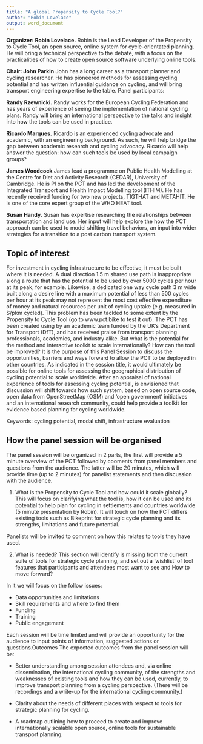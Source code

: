 ```yaml
---
title: "A global Propensity to Cycle Tool?"
author: "Robin Lovelace"
output: word_document
---
```


**Organizer: Robin Lovelace.**
Robin is the Lead Developer of the Propensity to Cycle Tool, an open source, online
system for cycle-orientated planning. He will bring a technical perspective to the
debate, with a focus on the practicalities of how to create open source software
underlying online tools.

**Chair: John Parkin**
John has a long career as a transport planner and cycling researcher. He has
pioneered methods for assessing cycling potential and has written influential
guidance on cycling, and will bring transport engineering expertise to the table.
Panel participants:

**Randy Rzewnicki.**
Randy works for the European Cycling Federation and has years of experience of
seeing the implementation of national cycling plans. Randy will bring an
international perspective to the talks and insight into how the tools can be used in
practice.

**Ricardo Marques.**
Ricardo is an experienced cycling advocate and academic, with an engineering
background. As such, he will help bridge the gap between academic research and
cycling advocacy. Ricardo will help answer the question: how can such tools be used
by local campaign groups?

**James Woodcock**
James lead a programme on Public Health Modelling at the Centre for Diet and Activity Research (CEDAR), University of Cambridge. He is PI on the PCT and has led the development of the Integrated Transport and Health Impact Modelling tool (ITHIM). He has recently received funding for two new projects, TIGTHAT and METAHIT. He is one of the core expert group of the WHO HEAT tool.

**Susan Handy.**
Susan has expertise researching the relationships between transportation and land use. Her input will help explore the how the PCT approach can be used to model shifting travel behaviors, an input into wider strategies for a transition to a post carbon transport system.



## Topic of interest

For investment in cycling infrastructure to be effective, it must be built where it is
needed. A dual direction 1.5 m shared use path is inappropriate along a route that
has the potential to be used by over 5000 cycles per hour at its peak, for example.
Likewise, a dedicated one way cycle path 3 m wide built along a desire line with a
maximum potential of less than 500 cycles per hour at its peak may not represent
the most cost effective expenditure of money and natural resources per unit of
cycling uptake (e.g. measured in $/pkm cycled). This problem has been tackled to
some extent by the Propensity to Cycle Tool (go to www.pct.bike to test it out). The PCT has been created using by an academic team funded by the UK's Department for
Transport (DfT), and has received praise from transport planning professionals,
academics, and industry alike. But what is the potential for the method and
interactive toolkit to scale internationally? How can the tool be improved? It is the
purpose of this Panel Session to discuss the opportunities, barriers and ways
forward to allow the PCT to be deployed in other countries. As indicated in the
session title, it would ultimately be possible for online tools for assessing the
geographical distribution of cycling potential to scale worldwide. After an appraisal
of national experience of tools for assessing cycling potential, is envisioned that
discussion will shift towards how such system, based on open source code, open
data from OpenStreetMap (OSM) and 'open government' initiatives and an
international research community, could help provide a toolkit for evidence based
planning for cycling worldwide.

Keywords: cycling potential, modal shift, infrastructure evaluation

## How the panel session will be organised

The panel session will be organized in 2 parts, the first will provide a 5 minute overview of the PCT followed by cooments from panel members and questions from the audience. The latter will be 20 minutes, which will provide time (up to 2 minutes) for panelist statements and then discussion with the audience.

1. What is the Propensity to Cycle Tool and how could it scale globally? This will focus on clarifying what the tool is, how it can be used and its potential to help plan for cycling in settlements and countries worldwide (5 minute presentation by Robin). It will touch on how the PCT differs existing tools such as Bikeprint for strategic cycle planning and its strengths, limitations and future potential. 

Panelists will be invited to comment on how this relates to tools they have used.

2. What is needed? This section will identify is missing from the current suite of tools for strategic cycle planning, and set out a ‘wishlist’ of tool features that participants and attendees most want to see and How to move forward? 

In it we will focus on the follow issues:

- Data opportunities and limitations
- Skill requirements and where to find them
- Funding
- Training
- Public engagement

Each session will be time limited and will provide an opportunity for the audience to input points of information, suggested actions or questions.Outcomes
The expected outcomes from the panel session will be:

- Better understanding among session attendees and, via online dissemination, the international cycling community, of the strengths and weaknesses of existing tools and how they can be used, currently, to improve transport planning from a cycling perspective. (There will be recordings and a write-up for the international cycling community.)

- Clarity about the needs of different places with respect to tools for strategic planning for cycling.

- A roadmap outlining how to proceed to create and improve internationally
scalable open source, online tools for sustainable transport planning.

